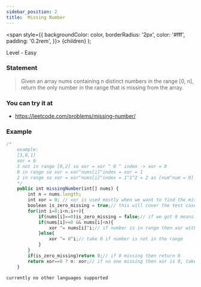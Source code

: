 ```yaml
---
sidebar_position: 2
title:  Missing Number
---
```



  <span
    style={{
      backgroundColor: color,
      borderRadius: '2px',
      color: '#fff',
      padding: '0.2rem',
    }}>
    {children}
  </span>
);

Level - <Highlight color="#25c2a0">Easy</Highlight>

### Statement

> Given an array nums containing n distinct numbers in the range [0, n], return the only number in the range that is missing from the array.

### You can try it at

- https://leetcode.com/problems/missing-number/

### Example

<Tabs>
<TabItem value="java" label="Java">

```js
/*
    example: 
    [3,0,1]
    xor = 0
    3 not in range [0,2] so xor = xor ^ 0 ^ index -> xor = 0
    0 in range so xor = xor^nums[i]^index = xor = 1
    2 in range so xor = xor^nums[i]^index = 1^1^2 = 2 as [num^num = 0]
    */
    public int missingNumber(int[] nums) {
        int n = nums.length; 
        int xor = 0; // xor is used mostly when we want to find the missing number in range
        boolean is_zero_missing = true;// this will cover the test case when 0 is missing eg. [1,2,3]
        for(int i=0;i<n;i++){
            if(nums[i]==0)is_zero_missing = false;// if we got 0 means not 0 is not missing
            if(nums[i]>=0 && nums[i]<n){
                xor ^= nums[i]^i;// if number is in range then xor with index
            }else{
                xor ^= 0^i;// take 0 if number is not in the range
            }   
        }
        if(is_zero_missing)return 0;// if 0 missing then return 0
        return xor==0 ? n: xor;// if no one missing then xor is 0, take n as ans
    }

```

</TabItem>

<TabItem value="other" label="Other">

```
currently no other languages supported
```

</TabItem>

</Tabs>